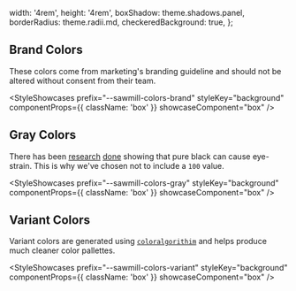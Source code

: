 
  width: '4rem',
  height: '4rem',
  boxShadow: theme.shadows.panel,
  borderRadius: theme.radii.md,
  checkeredBackground: true,
};

## Brand Colors

These colors come from marketing's branding guideline and should not be altered without consent from their team.

<StyleShowcases
  prefix="--sawmill-colors-brand"
  styleKey="background"
  componentProps={{ className: 'box' }}
  showcaseComponent="box"
/>

## Gray Colors

There has been [research](https://uxmovement.com/content/why-you-should-never-use-pure-black-for-text-or-backgrounds/) [done](https://uxplanet.org/basicdesign-never-use-pure-black-in-typography-36138a3327a6) showing that pure black can cause eye-strain. This is why we've chosen not to include a `100` value.

<StyleShowcases
  prefix="--sawmill-colors-gray"
  styleKey="background"
  componentProps={{ className: 'box' }}
  showcaseComponent="box"
/>

## Variant Colors

Variant colors are generated using [`coloralgorithim`](https://github.com/k-vyn/coloralgorithm) and helps produce much cleaner color pallettes.

<StyleShowcases
  prefix="--sawmill-colors-variant"
  styleKey="background"
  componentProps={{ className: 'box' }}
  showcaseComponent="box"
/>
